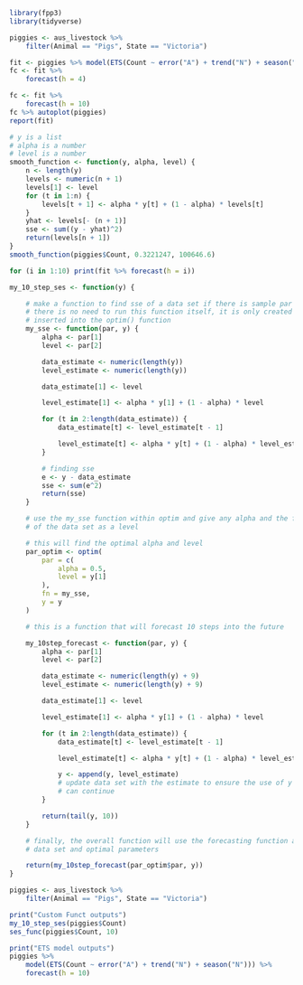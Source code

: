 ```r
library(fpp3)
library(tidyverse)
```

```r
piggies <- aus_livestock %>%
    filter(Animal == "Pigs", State == "Victoria")

fit <- piggies %>% model(ETS(Count ~ error("A") + trend("N") + season("N"))) %>% forecast(h = 10)
fc <- fit %>%
    forecast(h = 4)

fc <- fit %>%
    forecast(h = 10)
fc %>% autoplot(piggies)
report(fit)
```

```r
# y is a list
# alpha is a number
# level is a number
smooth_function <- function(y, alpha, level) {
    n <- length(y)
    levels <- numeric(n + 1)
    levels[1] <- level
    for (t in 1:n) {
        levels[t + 1] <- alpha * y[t] + (1 - alpha) * levels[t]
    }
    yhat <- levels[- (n + 1)]
    sse <- sum((y - yhat)^2)
    return(levels[n + 1])
}
smooth_function(piggies$Count, 0.3221247, 100646.6)
```

```r
for (i in 1:10) print(fit %>% forecast(h = i))
```

```r
my_10_step_ses <- function(y) {

    # make a function to find sse of a data set if there is sample par
    # there is no need to run this function itself, it is only created to be
    # inserted into the optim() function
    my_sse <- function(par, y) {
        alpha <- par[1]
        level <- par[2]

        data_estimate <- numeric(length(y))
        level_estimate <- numeric(length(y))

        data_estimate[1] <- level

        level_estimate[1] <- alpha * y[1] + (1 - alpha) * level

        for (t in 2:length(data_estimate)) {
            data_estimate[t] <- level_estimate[t - 1]

            level_estimate[t] <- alpha * y[t] + (1 - alpha) * level_estimate[t - 1]
        }

        # finding sse
        e <- y - data_estimate
        sse <- sum(e^2)
        return(sse)
    }

    # use the my_sse function within optim and give any alpha and the first value
    # of the data set as a level

    # this will find the optimal alpha and level
    par_optim <- optim(
        par = c(
            alpha = 0.5,
            level = y[1]
        ),
        fn = my_sse,
        y = y
    )

    # this is a function that will forecast 10 steps into the future

    my_10step_forecast <- function(par, y) {
        alpha <- par[1]
        level <- par[2]

        data_estimate <- numeric(length(y) + 9)
        level_estimate <- numeric(length(y) + 9)

        data_estimate[1] <- level

        level_estimate[1] <- alpha * y[1] + (1 - alpha) * level

        for (t in 2:length(data_estimate)) {
            data_estimate[t] <- level_estimate[t - 1]

            level_estimate[t] <- alpha * y[t] + (1 - alpha) * level_estimate[t - 1]

            y <- append(y, level_estimate)
            # update data set with the estimate to ensure the use of y in the equation
            # can continue
        }

        return(tail(y, 10))
    }

    # finally, the overall function will use the forecasting function along with the
    # data set and optimal parameters

    return(my_10step_forecast(par_optim$par, y))
}
```

```r
piggies <- aus_livestock %>%
    filter(Animal == "Pigs", State == "Victoria")

print("Custom Funct outputs")
my_10_step_ses(piggies$Count)
ses_func(piggies$Count, 10)

print("ETS model outputs")
piggies %>%
    model(ETS(Count ~ error("A") + trend("N") + season("N"))) %>%
    forecast(h = 10)
```